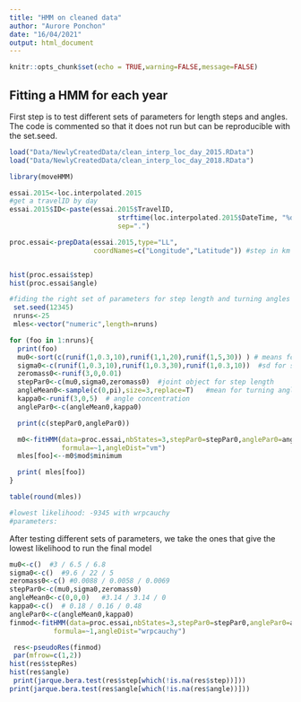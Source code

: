 ```yaml
---
title: "HMM on cleaned data"
author: "Aurore Ponchon"
date: "16/04/2021"
output: html_document
---
```


```r
knitr::opts_chunk$set(echo = TRUE,warning=FALSE,message=FALSE)
```

## Fitting a HMM for each year

First step is to test different sets of parameters for length steps and angles. 
The code is commented so that it does not run but can be reproducible with the set.seed.

```r
load("Data/NewlyCreatedData/clean_interp_loc_day_2015.RData")
load("Data/NewlyCreatedData/clean_interp_loc_day_2018.RData")

library(moveHMM)

essai.2015<-loc.interpolated.2015
#get a travelID by day
essai.2015$ID<-paste(essai.2015$TravelID,
                           strftime(loc.interpolated.2015$DateTime, "%d", tz="UTC"),
                           sep=".")

proc.essai<-prepData(essai.2015,type="LL",
                     coordNames=c("Longitude","Latitude")) #step in km if LL, m if UTM


hist(proc.essai$step)
hist(proc.essai$angle)

#fiding the right set of parameters for step length and turning angles  for 3 states
 set.seed(12345)
 nruns<-25
 mles<-vector("numeric",length=nruns)

for (foo in 1:nruns){
  print(foo)
  mu0<-sort(c(runif(1,0.3,10),runif(1,1,20),runif(1,5,30)) ) # means for step length
  sigma0<-c(runif(1,0.3,10),runif(1,0.3,30),runif(1,0.3,10))  #sd for step length
  zeromass0<-runif(3,0,0.01)
  stepPar0<-c(mu0,sigma0,zeromass0)  #joint object for step length
  angleMean0<-sample(c(0,pi),size=3,replace=T)   #mean for turning angle
  kappa0<-runif(3,0,5)  # angle concentration
  anglePar0<-c(angleMean0,kappa0)

  print(c(stepPar0,anglePar0))

  m0<-fitHMM(data=proc.essai,nbStates=3,stepPar0=stepPar0,anglePar0=anglePar0,
             formula=~1,angleDist="vm")
  mles[foo]<--m0$mod$minimum

  print( mles[foo])
}

table(round(mles))

#lowest likelihood: -9345 with wrpcauchy
#parameters: 

```

After testing different sets of parameters, we take the ones that give the lowest likelihood to 
run the final model 

```r


mu0<-c()  #3 / 6.5 / 6.8
sigma0<-c()  #9.6 / 22 / 5
zeromass0<-c() #0.0088 / 0.0058 / 0.0069
stepPar0<-c(mu0,sigma0,zeromass0) 
angleMean0<-c(0,0,0)   #3.14 / 3.14 / 0 
kappa0<-c()  # 0.18 / 0.16 / 0.48
anglePar0<-c(angleMean0,kappa0)
finmod<-fitHMM(data=proc.essai,nbStates=3,stepPar0=stepPar0,anglePar0=anglePar0,
           formula=~1,angleDist="wrpcauchy")

 res<-pseudoRes(finmod)
 par(mfrow=c(1,2))
hist(res$stepRes)
hist(res$angle)
 print(jarque.bera.test(res$step[which(!is.na(res$step))]))
print(jarque.bera.test(res$angle[which(!is.na(res$angle))]))

```



